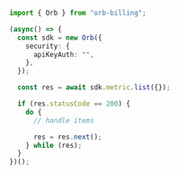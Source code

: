 ```typescript List.ts
import { Orb } from "orb-billing";

(async() => {
  const sdk = new Orb({
    security: {
      apiKeyAuth: "",
    },
  });

  const res = await sdk.metric.list({});

  if (res.statusCode == 200) {
    do {
      // handle items

      res = res.next();
    } while (res);
  }
})();
```
